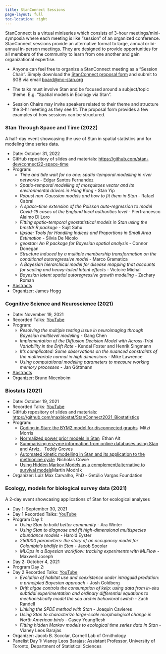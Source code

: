 ```yaml
---
title: StanConnect Sessions
page-layout: full
toc-location: right
---
```


StanConnect is a virtual miniseries which consists of 3-hour meetings/mini-symposia
where each meeting is like "session" of an organized conference.
StanConnect sessions provide an alternative format to large, annual or bi-annual in-person meetings.
They are designed to provide opportunities for all members of the community to learn from one another
and gain organizational expertise.

* Anyone can feel free to organize a StanConnect meeting as a “Session Chair”. Simply download the
[StanConnect proposal form](https://docs.google.com/document/d/1Vzeos037akyRwXaEhSw9L6HLxenoxdH57R3kuV7S-IA)
and submit to SGB via email [board@mc-stan.org](board@mc-stan.org)

* The talks must involve Stan and be focused around a subject/topic theme. E.g. “Spatial models in Ecology via Stan”.

* Session Chairs may invite speakers related to their theme and structure the 3-hr meeting as they see fit.
The proposal form provides a few examples of how sessions can be structured.



### Stan Through Space and Time (2022)

A half-day event showcasing the use of Stan in spatial statistics and for modeling time series data.

* Date: October 31, 2022
* GitHub repository of slides and materials: [https://github.com/stan-dev/connect22-space-time](https://github.com/stan-dev/connect22-space-time){target="_blank"}
* Program: 
   + *Time and tide wait for no one: spatio-temporal modelling in river networks* - Edgar Santos Fernandez
   + *Spatio-temporal modelling of mosquitoes vector and its environmental drivers in Hong Kong* - Stan Yip
   + *Robust non-Gaussian models and how to fit them in Stan* - Rafael Cabral
   + *A space-time extension of the Poisson auto-regression to model Covid-19 cases at the England local authorities level* - Pierfrancesco Alaimo Di Loro
   + *Fitting spatio-temporal geostatistical models in Stan using the bmstdr R package* - Sujit Sahu
   + *tipsae: Tools for Handling Indices and Proportions in Small Area Estimation* - Silvia De Nicolo
   + *geostan: An R package for Bayesian spatial analysis* - Connor Donegan
   + *Structure induced by a multiple membership transformation on the conditional autoregressive model* - Marco Gramatica
   + *A Bayesian hierarchical model for disease mapping that accounts for scaling and heavy-tailed latent effects* - Victoire Michal
   + *Bayesian latent spatial autoregressive growth modeling* - Zachary Roman
* [Abstracts](stancon/StanConnect2022_space_time.qmd){target="_blank"}
* Organizer: James Hogg


### Cognitive Science and Neuroscience (2021)

* Date: November 19, 2021
* Recorded Talks: [YouTube](https://youtu.be/rsY3dVAP9gQ?si=jfQKc7sQvfyPCuQB){target="_blank"}
* Program:
    + *Resolving the multiple testing issue in neuroimaging through Bayesian multilevel modeling* - Gang Chen	
    + *Implementation of the Diffusion Decision Model with Across-Trial Variability in the Drift Rate* - Kendal Foster and Henrik Singmann	
    + *It’s complicated: Some observations on the nuanced constraints of the multivariate normal in high dimensions* - Mike Lawrence	
    + *Using computational modeling parameters to measure working memory processes* - Jan Göttmann	
* [Abstracts](https://cognitive-science-stan.github.io/stanconnect2021-cogsci/){target="_blank"}
* Organizer: Bruno Nicenboim


### Biostats (2021)

* Date: October 19, 2021
* Recorded Talks: [YouTube](https://youtu.be/cq5r0sSTPIg?si=t1VBM5zCMRILzbvk){target="_blank"}
* GitHub repository of slides and materials: [https://github.com/maxbiostat/StanConnect2021_Biostatistics](https://github.com/maxbiostat/StanConnect2021_Biostatistics){target="_blank"}
* Program: 
  + [Coding in Stan: the BYM2 model for disconnected graphs](https://github.com/maxbiostat/StanConnect2021_Biostatistics/tree/main/talk_1){target="_blank"}&nbsp; Mitzi Morris
  + [Normalized power prior models in Stan](https://github.com/maxbiostat/StanConnect2021_Biostatistics/blob/main/talk_2/ethan.md){target="_blank"}&nbsp; Ethan Alt
  + [Summarising enzyme information from online databases using Stan and Arviz](https://github.com/maxbiostat/StanConnect2021_Biostatistics/blob/main/talk_3/slides.pdf), &nbsp; Teddy Groves
  + [Automated kinetic modelling in Stan and its application to the methionine cycle](https://github.com/maxbiostat/StanConnect2021_Biostatistics/tree/main/talk_4){target="_blank"}&nbsp; Nicholas Cowie
  + [Using Hidden Markov Models as a complement/alternative to survival models](https://github.com/maxbiostat/StanConnect2021_Biostatistics/tree/main/talk_5){target="_blank"}Martin Modrák
* Organizer:  Luiz Max Carvalho, PhD - Getúlio Vargas Foundation


### Ecology, models for biological survey data (2021)

A 2-day event showcasing applications of Stan for ecological analyses

* Day 1: September 30, 2021
* Day 1 Recorded Talks: [YouTube](https://youtu.be/yn7jIHzvqXU?si=MypOndaKmKOvLDo9){target="_blank"}
* Program Day 1:
   + *Using Stan to build better community* - Ara Winter
   + *Using Stan to diagnose and fit high-dimensional multispecies abundance models* - Harold Eyster
   + *250000 parameters: the story of an occupancy model for Colombia’s birdlife in Stan* - Jacob Socolar 
   + *MLOps in a Bayesian workflow: tracking experiments with MLFlow* - Maxwell Joseph

* Day 2: October 4, 2021
* Program Day 2:
* Day 2 Recorded Talks: [YouTube](https://youtu.be/Ie0WGa6vAws?si=KmJsUtQrv_k7Xed-){target="_blank"}
   + *Evolution of habitat use and coexistence under intraguild predation: a principled Bayesian approach* - Josh Goldberg
   + *Drift algae controls the consumption of kelp: using data from in-situ subtidal experimentation and ordinary differential equations to mechanistically model the sea urchin behavioral switch* - Zach Randell
   + *Linking the SPDE method with Stan* - Joaquin Cavieres
   + *Using Stan to characterize large-scale morphological change in North American birds* - Casey Youngflesh
   + *Fitting hidden Markov models to ecological time series data in Stan* - Vianey Leos Barajas
* Organizer: Jacob B. Socolar, Cornell Lab of Ornithology
* Panelist Day 1: Vianey Leos Barajas: Assistant Professor, University of Toronto, Department of Statistical Sciences
